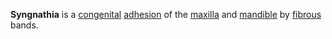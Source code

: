 {{copy to wiktionary}}
{{Unreferenced|date=January 2008}}
'''Syngnathia''' is a [[congenital]] [[adhesion]] of the [[maxilla]] and [[mandible]] by [[fibre|fibrous]] bands.

{{health-stub}}